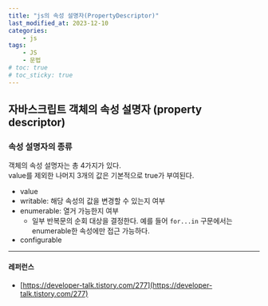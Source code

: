 ```yaml
---
title: "js의 속성 설명자(PropertyDescriptor)"
last_modified_at: 2023-12-10
categories:
    - js
tags:
    - JS
    - 문법
# toc: true
# toc_sticky: true
---
```


## 자바스크립트 객체의 속성 설명자 (property descriptor)

### 속성 설명자의 종류
객체의 속성 설명자는 총 4가지가 있다.  
value를 제외한 나머지 3개의 값은 기본적으로 true가 부여된다.
- value
- writable: 해당 속성의 값을 변경할 수 있는지 여부
- enumerable: 열거 가능한지 여부
  - 일부 반복문의 순회 대상을 결정한다. 예를 들어 `for...in` 구문에서는 enumerable한 속성에만 접근 가능하다.
- configurable

---
#### 레퍼런스
- [https://developer-talk.tistory.com/277](https://developer-talk.tistory.com/277)